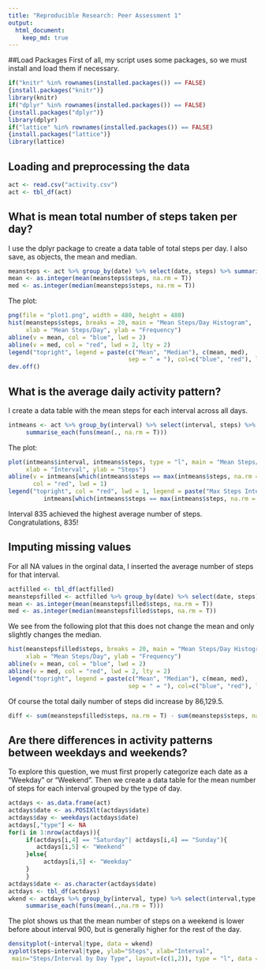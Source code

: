 ```yaml
---
title: "Reproducible Research: Peer Assessment 1"
output: 
  html_document:
    keep_md: true
---
```

##Load Packages
First of all, my script uses some packages, so we must install and load
them if necessary.

```r
if("knitr" %in% rownames(installed.packages()) == FALSE) 
{install.packages("knitr")}
library(knitr)
if("dplyr" %in% rownames(installed.packages()) == FALSE) 
{install.packages("dplyr")}
library(dplyr)
if("lattice" %in% rownames(installed.packages()) == FALSE) 
{install.packages("lattice")}
library(lattice)
```


## Loading and preprocessing the data
```r
act <- read.csv("activity.csv")
act <- tbl_df(act)
```


## What is mean total number of steps taken per day?
I use the dplyr package to create a data table of total steps per day. I also save, 
as objects, the mean and median.

```r
meansteps <- act %>% group_by(date) %>% select(date, steps) %>% summarise_each(funs(sum))
mean <- as.integer(mean(meansteps$steps, na.rm = T))
med <- as.integer(median(meansteps$steps, na.rm = T))
```

The plot:
```r
png(file = "plot1.png", width = 480, height = 480)
hist(meansteps$steps, breaks = 20, main = "Mean Steps/Day Histogram", 
     xlab = "Mean Steps/Day", ylab = "Frequency")
abline(v = mean, col = "blue", lwd = 2)
abline(v = med, col = "red", lwd = 2, lty = 2)
legend("topright", legend = paste(c("Mean", "Median"), c(mean, med), 
                                  sep = " = "), col=c("blue", "red"), lwd=2)
dev.off()
```


## What is the average daily activity pattern?
I create a data table with the mean steps for each interval across all days.

```r
intmeans <- act %>% group_by(interval) %>% select(interval, steps) %>% 
     summarise_each(funs(mean(., na.rm = T)))
```

The plot:
```r
plot(intmeans$interval, intmeans$steps, type = "l", main = "Mean Steps/Interval", 
     xlab = "Interval", ylab = "Steps")
abline(v = intmeans[which(intmeans$steps == max(intmeans$steps, na.rm = T)),1],
       col = "red", lwd = 1)
legend("topright", col = "red", lwd = 1, legend = paste("Max Steps Interval", 
          intmeans[which(intmeans$steps == max(intmeans$steps, na.rm = T)),1], sep = " = "))
```

Interval 835 achieved the highest average number of steps. Congratulations, 835!


## Imputing missing values
For all NA values in the orginal data, I inserted the average number of steps for that interval.

```r
actfilled <- tbl_df(actfilled)
meanstepsfilled <- actfilled %>% group_by(date) %>% select(date, steps) %>% summarise_each(funs(sum))
mean <- as.integer(mean(meanstepsfilled$steps, na.rm = T))
med <- as.integer(median(meanstepsfilled$steps, na.rm = T))
```

We see from the following plot that this does not change the mean and only slightly changes
the median.

```r
hist(meanstepsfilled$steps, breaks = 20, main = "Mean Steps/Day Histogram 2", 
     xlab = "Mean Steps/Day", ylab = "Frequency")
abline(v = mean, col = "blue", lwd = 2)
abline(v = med, col = "red", lwd = 2, lty = 2)
legend("topright", legend = paste(c("Mean", "Median"), c(mean, med), 
                                  sep = " = "), col=c("blue", "red"), lwd=2)
```

Of course the total daily number of steps did increase by 86,129.5.

```r
diff <- sum(meanstepsfilled$steps, na.rm = T) - sum(meansteps$steps, na.rm = T)
```

## Are there differences in activity patterns between weekdays and weekends?
To explore this question, we must first properly categorize each date as a "Weekday" or
"Weekend". Then we create a data table for the mean number of steps for each interval
grouped by the type of day.

```r
actdays <- as.data.frame(act)
actdays$date <- as.POSIXlt(actdays$date)
actdays$day <- weekdays(actdays$date)
actdays[,"type"] <- NA
for(i in 1:nrow(actdays)){
     if(actdays[i,4] == "Saturday"| actdays[i,4] == "Sunday"){
        actdays[i,5] <- "Weekend"
     }else{
          actdays[i,5] <- "Weekday"
     }
     }
actdays$date <- as.character(actdays$date)
actdays <- tbl_df(actdays)
wkend <- actdays %>% group_by(interval, type) %>% select(interval,type,steps) %>% 
     summarise_each(funs(mean(.,na.rm = T)))
```

The plot shows us that the mean number of steps on a weekend is lower before about
interval 900, but is generally higher for the rest of the day. 

```r
densityplot(~interval|type, data = wkend)
xyplot(steps~interval|type, ylab="Steps", xlab="Interval", 
 main="Steps/Interval by Day Type", layout=(c(1,2)), type = "l", data = wkend)
```

